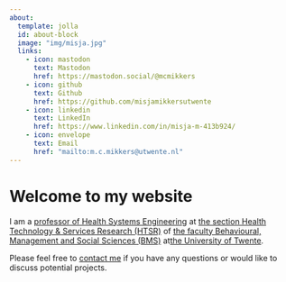 ```yaml
---
about:
  template: jolla
  id: about-block
  image: "img/misja.jpg"
  links:
    - icon: mastodon
      text: Mastodon
      href: https://mastodon.social/@mcmikkers
    - icon: github
      text: Github
      href: https://github.com/misjamikkersutwente
    - icon: linkedin
      text: LinkedIn
      href: https://www.linkedin.com/in/misja-m-413b924/
    - icon: envelope
      text: Email
      href: "mailto:m.c.mikkers@utwente.nl"  
---
```


::: {#about-block}
:::

# Welcome to my website

I am a [professor of Health Systems Engineering](https://people.utwente.nl/m.c.mikkers) at [the section Health Technology & Services Research (HTSR)](https://www.utwente.nl/en/bms/htsr/) of [the faculty Behavioural, Management and Social Sciences (BMS)](https://www.utwente.nl/en/bms/) at[the University of Twente](https://www.utwente.nl/en/).

Please feel free to [contact me](mailto:m.c.mikkers@utwente.nl) if you have any questions or would like to discuss potential projects.
